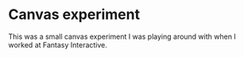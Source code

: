 
<Banner>
  <BannerItem iframe="https://cdpn.io/jon-walstedt/fullpage/jndhI" />
</Banner >

<LabsSubmenu />

# Canvas experiment

This was a small canvas experiment I was playing around with when I worked at Fantasy Interactive.
